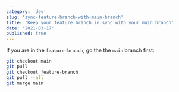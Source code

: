 ```yaml
---
category: 'dev'
slug: 'sync-feature-branch-with-main-branch'
title: 'Keep your feature branch in sync with your main branch'
date: '2021-03-17'
published: true
---
```


If you are in the `feature-branch`, go the the `main` branch first:

```bash
git checkout main
git pull
git checkout feature-branch
git pull --all
git merge main
```
